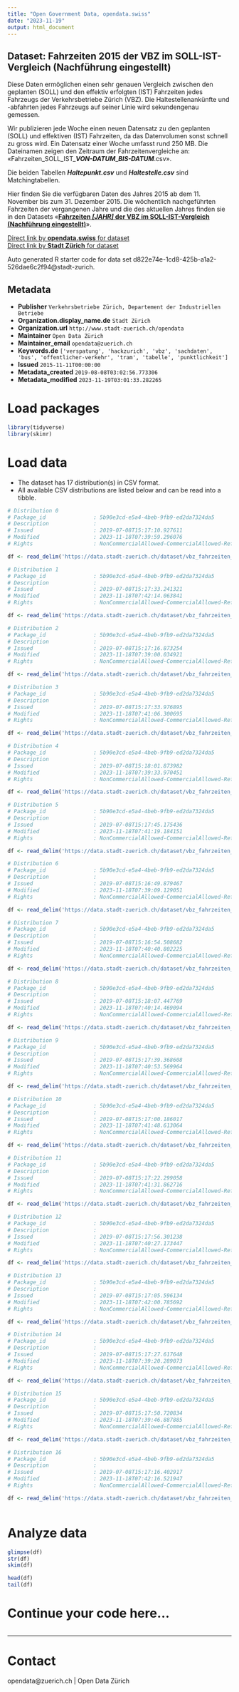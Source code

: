 ```yaml
---
title: "Open Government Data, opendata.swiss"
date: "2023-11-19"
output: html_document
---
```


## Dataset: Fahrzeiten 2015 der VBZ im SOLL-IST-Vergleich (Nachführung eingestellt)

Diese Daten ermöglichen einen sehr genauen Vergleich zwischen den geplanten (SOLL) und den effektiv erfolgten (IST) Fahrzeiten jedes Fahrzeugs der Verkehrsbetriebe Zürich (VBZ). Die Haltestellenankünfte und -abfahrten jedes Fahrzeugs auf seiner Linie wird sekundengenau gemessen.

Wir publizieren jede Woche einen neuen Datensatz  zu den geplanten (SOLL) und effektiven (IST) Fahrzeiten, da das Datenvolumen sonst schnell zu gross wird. Ein Datensatz einer Woche umfasst rund 250 MB. Die Dateinamen zeigen den Zeitraum der Fahrzeitenvergleiche an: «Fahrzeiten_SOLL_IST_***VON-DATUM***_***BIS-DATUM***.csv». 

Die beiden Tabellen ***Haltepunkt.csv*** und ***Haltestelle.csv*** sind Matchingtabellen.

Hier finden Sie die verfügbaren Daten des Jahres 2015 ab dem 11. November bis zum 31. Dezember 2015. Die wöchentlich nachgeführten Fahrzeiten der vergangenen Jahre und die des aktuellen Jahres finden sie in den Datasets «[**Fahrzeiten *[JAHR]* der VBZ im SOLL-IST-Vergleich (Nachführung eingestellt)**](https://data.stadt-zuerich.ch/dataset?q=%22SOLL-IST-Vergleich%22&sort=title_string+desc)».


[Direct link by **opendata.swiss** for dataset](https://opendata.swiss/de/dataset/fahrzeiten-2015-der-vbz-im-soll-ist-vergleich-nachfuhrung-eingestellt1)<br>
[Direct link by **Stadt Zürich** for dataset](https://data.stadt-zuerich.ch/dataset/vbz_fahrzeiten_ogd_2015)

Auto generated R starter code for data set d822e74e-1cd8-425b-a1a2-526dae6c2f94@stadt-zurich.

## Metadata

- **Publisher** `Verkehrsbetriebe Zürich, Departement der Industriellen Betriebe`
- **Organization.display_name.de** `Stadt Zürich`
- **Organization.url** `http://www.stadt-zuerich.ch/opendata`
- **Maintainer** `Open Data Zürich`
- **Maintainer_email** `opendata@zuerich.ch`
- **Keywords.de** `['verspatung', 'hackzurich', 'vbz', 'sachdaten', 'bus', 'offentlicher-verkehr', 'tram', 'tabelle', 'punktlichkeit']`
- **Issued** `2015-11-11T00:00:00`
- **Metadata_created** `2019-08-08T03:02:56.773306`
- **Metadata_modified** `2023-11-19T03:01:33.282265`


# Load packages

```r

library(tidyverse)
library(skimr)

```

# Load data

-   The dataset has 17 distribution(s) in CSV format.
-   All available CSV distributions are listed below and can be read into a tibble.

```r

# Distribution 0
# Package_id               : 5b90e3cd-e5a4-4beb-9fb9-ed2da7324da5
# Description              : 
# Issued                   : 2019-07-08T15:17:10.927611
# Modified                 : 2023-11-18T07:39:59.296076
# Rights                   : NonCommercialAllowed-CommercialAllowed-ReferenceNotRequired

df <- read_delim('https://data.stadt-zuerich.ch/dataset/vbz_fahrzeiten_ogd_2015/download/Fahrzeiten_SOLL_IST_20151025_20151031.csv')

# Distribution 1
# Package_id               : 5b90e3cd-e5a4-4beb-9fb9-ed2da7324da5
# Description              : 
# Issued                   : 2019-07-08T15:17:33.241321
# Modified                 : 2023-11-18T07:42:14.063841
# Rights                   : NonCommercialAllowed-CommercialAllowed-ReferenceNotRequired

df <- read_delim('https://data.stadt-zuerich.ch/dataset/vbz_fahrzeiten_ogd_2015/download/Haltepunkt.csv')

# Distribution 2
# Package_id               : 5b90e3cd-e5a4-4beb-9fb9-ed2da7324da5
# Description              : 
# Issued                   : 2019-07-08T15:17:16.873254
# Modified                 : 2023-11-18T07:39:00.034921
# Rights                   : NonCommercialAllowed-CommercialAllowed-ReferenceNotRequired

df <- read_delim('https://data.stadt-zuerich.ch/dataset/vbz_fahrzeiten_ogd_2015/download/Fahrzeiten_SOLL_IST_20150920_20150926.csv')

# Distribution 3
# Package_id               : 5b90e3cd-e5a4-4beb-9fb9-ed2da7324da5
# Description              : 
# Issued                   : 2019-07-08T15:17:33.976895
# Modified                 : 2023-11-18T07:41:06.300695
# Rights                   : NonCommercialAllowed-CommercialAllowed-ReferenceNotRequired

df <- read_delim('https://data.stadt-zuerich.ch/dataset/vbz_fahrzeiten_ogd_2015/download/Fahrzeiten_SOLL_IST_20151129_20151205.csv')

# Distribution 4
# Package_id               : 5b90e3cd-e5a4-4beb-9fb9-ed2da7324da5
# Description              : 
# Issued                   : 2019-07-08T15:18:01.873982
# Modified                 : 2023-11-18T07:39:33.970451
# Rights                   : NonCommercialAllowed-CommercialAllowed-ReferenceNotRequired

df <- read_delim('https://data.stadt-zuerich.ch/dataset/vbz_fahrzeiten_ogd_2015/download/Fahrzeiten_SOLL_IST_20151011_20151017.csv')

# Distribution 5
# Package_id               : 5b90e3cd-e5a4-4beb-9fb9-ed2da7324da5
# Description              : 
# Issued                   : 2019-07-08T15:17:45.175436
# Modified                 : 2023-11-18T07:41:19.184151
# Rights                   : NonCommercialAllowed-CommercialAllowed-ReferenceNotRequired

df <- read_delim('https://data.stadt-zuerich.ch/dataset/vbz_fahrzeiten_ogd_2015/download/Fahrzeiten_SOLL_IST_20151206_20151212.csv')

# Distribution 6
# Package_id               : 5b90e3cd-e5a4-4beb-9fb9-ed2da7324da5
# Description              : 
# Issued                   : 2019-07-08T15:16:49.879467
# Modified                 : 2023-11-18T07:39:09.129051
# Rights                   : NonCommercialAllowed-CommercialAllowed-ReferenceNotRequired

df <- read_delim('https://data.stadt-zuerich.ch/dataset/vbz_fahrzeiten_ogd_2015/download/Fahrzeiten_SOLL_IST_20150927_20151003.csv')

# Distribution 7
# Package_id               : 5b90e3cd-e5a4-4beb-9fb9-ed2da7324da5
# Description              : 
# Issued                   : 2019-07-08T15:16:54.508682
# Modified                 : 2023-11-18T07:40:40.802225
# Rights                   : NonCommercialAllowed-CommercialAllowed-ReferenceNotRequired

df <- read_delim('https://data.stadt-zuerich.ch/dataset/vbz_fahrzeiten_ogd_2015/download/Fahrzeiten_SOLL_IST_20151115_20151121.csv')

# Distribution 8
# Package_id               : 5b90e3cd-e5a4-4beb-9fb9-ed2da7324da5
# Description              : 
# Issued                   : 2019-07-08T15:18:07.447769
# Modified                 : 2023-11-18T07:40:14.469094
# Rights                   : NonCommercialAllowed-CommercialAllowed-ReferenceNotRequired

df <- read_delim('https://data.stadt-zuerich.ch/dataset/vbz_fahrzeiten_ogd_2015/download/Fahrzeiten_SOLL_IST_20151101_20151107.csv')

# Distribution 9
# Package_id               : 5b90e3cd-e5a4-4beb-9fb9-ed2da7324da5
# Description              : 
# Issued                   : 2019-07-08T15:17:39.368608
# Modified                 : 2023-11-18T07:40:53.569964
# Rights                   : NonCommercialAllowed-CommercialAllowed-ReferenceNotRequired

df <- read_delim('https://data.stadt-zuerich.ch/dataset/vbz_fahrzeiten_ogd_2015/download/Fahrzeiten_SOLL_IST_20151122_20151128.csv')

# Distribution 10
# Package_id               : 5b90e3cd-e5a4-4beb-9fb9-ed2da7324da5
# Description              : 
# Issued                   : 2019-07-08T15:17:00.186017
# Modified                 : 2023-11-18T07:41:48.613064
# Rights                   : NonCommercialAllowed-CommercialAllowed-ReferenceNotRequired

df <- read_delim('https://data.stadt-zuerich.ch/dataset/vbz_fahrzeiten_ogd_2015/download/Fahrzeiten_SOLL_IST_20151220_20151226.csv')

# Distribution 11
# Package_id               : 5b90e3cd-e5a4-4beb-9fb9-ed2da7324da5
# Description              : 
# Issued                   : 2019-07-08T15:17:22.299058
# Modified                 : 2023-11-18T07:41:31.862716
# Rights                   : NonCommercialAllowed-CommercialAllowed-ReferenceNotRequired

df <- read_delim('https://data.stadt-zuerich.ch/dataset/vbz_fahrzeiten_ogd_2015/download/Fahrzeiten_SOLL_IST_20151213_20151219.csv')

# Distribution 12
# Package_id               : 5b90e3cd-e5a4-4beb-9fb9-ed2da7324da5
# Description              : 
# Issued                   : 2019-07-08T15:17:56.301238
# Modified                 : 2023-11-18T07:40:27.173447
# Rights                   : NonCommercialAllowed-CommercialAllowed-ReferenceNotRequired

df <- read_delim('https://data.stadt-zuerich.ch/dataset/vbz_fahrzeiten_ogd_2015/download/Fahrzeiten_SOLL_IST_20151108_20151114.csv')

# Distribution 13
# Package_id               : 5b90e3cd-e5a4-4beb-9fb9-ed2da7324da5
# Description              : 
# Issued                   : 2019-07-08T15:17:05.596134
# Modified                 : 2023-11-18T07:42:00.785692
# Rights                   : NonCommercialAllowed-CommercialAllowed-ReferenceNotRequired

df <- read_delim('https://data.stadt-zuerich.ch/dataset/vbz_fahrzeiten_ogd_2015/download/Fahrzeiten_SOLL_IST_20151227_20160102.csv')

# Distribution 14
# Package_id               : 5b90e3cd-e5a4-4beb-9fb9-ed2da7324da5
# Description              : 
# Issued                   : 2019-07-08T15:17:27.617648
# Modified                 : 2023-11-18T07:39:20.289073
# Rights                   : NonCommercialAllowed-CommercialAllowed-ReferenceNotRequired

df <- read_delim('https://data.stadt-zuerich.ch/dataset/vbz_fahrzeiten_ogd_2015/download/Fahrzeiten_SOLL_IST_20151004_20151010.csv')

# Distribution 15
# Package_id               : 5b90e3cd-e5a4-4beb-9fb9-ed2da7324da5
# Description              : 
# Issued                   : 2019-07-08T15:17:50.720834
# Modified                 : 2023-11-18T07:39:46.887885
# Rights                   : NonCommercialAllowed-CommercialAllowed-ReferenceNotRequired

df <- read_delim('https://data.stadt-zuerich.ch/dataset/vbz_fahrzeiten_ogd_2015/download/Fahrzeiten_SOLL_IST_20151018_20151024.csv')

# Distribution 16
# Package_id               : 5b90e3cd-e5a4-4beb-9fb9-ed2da7324da5
# Description              : 
# Issued                   : 2019-07-08T15:17:16.402917
# Modified                 : 2023-11-18T07:42:16.521947
# Rights                   : NonCommercialAllowed-CommercialAllowed-ReferenceNotRequired

df <- read_delim('https://data.stadt-zuerich.ch/dataset/vbz_fahrzeiten_ogd_2015/download/Haltestelle.csv')



```

# Analyze data

```r

glimpse(df)
str(df)
skim(df)

head(df)
tail(df)

```

# Continue your code here...

```r

```

------------------------------------------------------------------------

# Contact

opendata@zuerich.ch | Open Data Zürich
